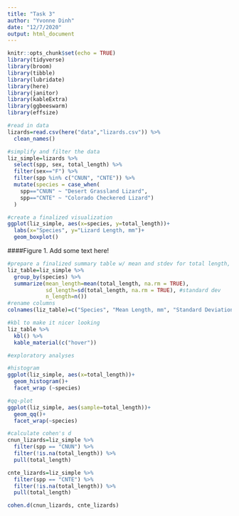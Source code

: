 ```yaml
---
title: "Task 3"
author: "Yvonne Dinh"
date: "12/7/2020"
output: html_document
---
```


```r
knitr::opts_chunk$set(echo = TRUE)
library(tidyverse)
library(broom)
library(tibble)
library(lubridate)
library(here)
library(janitor)
library(kableExtra)
library(ggbeeswarm)
library(effsize)
```

```r
#read in data
lizards=read.csv(here("data","lizards.csv")) %>% 
  clean_names()

#simplify and filter the data
liz_simple=lizards %>% 
  select(spp, sex, total_length) %>% 
  filter(sex=="F") %>% 
  filter(spp %in% c("CNUN", "CNTE")) %>% 
  mutate(species = case_when(
    spp=="CNUN" ~ "Desert Grassland Lizard",
    spp=="CNTE" ~ "Colorado Checkered Lizard")
  )
```

```r
#create a finalized visualization
ggplot(liz_simple, aes(x=species, y=total_length))+
  labs(x="Species", y="Lizard Length, mm")+
  geom_boxplot()
```

####Figure 1. Add some text here!

```r
#prepare a finalized summary table w/ mean and stdev for total length, sample size, for each species
liz_table=liz_simple %>%
  group_by(species) %>% 
  summarize(mean_length=mean(total_length, na.rm = TRUE),
            sd_length=sd(total_length, na.rm = TRUE), #standard dev
            n_length=n())
#rename columns
colnames(liz_table)=c("Species", "Mean Length, mm", "Standard Deviation, mm", "Sample Size")
```
```r
#kbl to make it nicer looking
liz_table %>% 
  kbl() %>%
  kable_material(c("hover"))
```

```r
#exploratory analyses

#histogram
ggplot(liz_simple, aes(x=total_length))+
  geom_histogram()+
  facet_wrap (~species)

#qq-plot
ggplot(liz_simple, aes(sample=total_length))+
  geom_qq()+
  facet_wrap(~species)
```
```r
#calculate cohen's d
cnun_lizards=liz_simple %>% 
  filter(spp == "CNUN") %>% 
  filter(!is.na(total_length)) %>% 
  pull(total_length)

cnte_lizards=liz_simple %>%  
  filter(spp == "CNTE") %>% 
  filter(!is.na(total_length)) %>% 
  pull(total_length)

cohen.d(cnun_lizards, cnte_lizards)
```


